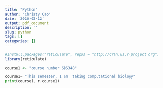 ```yaml
---
title: "Python"
author: "Christy Cao"
date: '2020-05-12'
output: pdf_document
description: ''
slug: python
tags: []
categories: []
---
```



```R
#install.packages("reticulate", repos = "http://cran.us.r-project.org")
library(reticulate)

course1 <- "course number SDS348"

```

```python
course1= "This semester, I am  taking computational biology"
print(course1, r.course1)


```